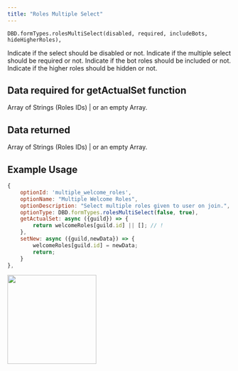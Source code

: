 ```yaml
---
title: "Roles Multiple Select"
---
```


```
DBD.formTypes.rolesMultiSelect(disabled, required, includeBots, hideHigherRoles),

```

<ParamField path="disabled" type="boolean" required>
  Indicate if the select should be disabled or not.
</ParamField>

<ParamField path="required" type="boolean" required>
  Indicate if the multiple select should be required or not.
</ParamField>

<ParamField path="includeBots" type="boolean">
  Indicate if the bot roles should be included or not.
</ParamField>

<ParamField path="hideHigherRoles" type="boolean">
  Indicate if the higher roles should be hidden or not.
</ParamField>

## Data required for getActualSet function

Array of Strings (Roles IDs) | or an empty Array.

## Data returned

Array of Strings (Roles IDs) | or an empty Array.

## Example Usage

```javascript
{
    optionId: 'multiple_welcome_roles',
    optionName: "Multiple Welcome Roles",
    optionDescription: "Select multiple roles given to user on join.",
    optionType: DBD.formTypes.rolesMultiSelect(false, true),
    getActualSet: async ({guild}) => {
        return welcomeRoles[guild.id] || []; // !
    },
    setNew: async ({guild,newData}) => {
        welcomeRoles[guild.id] = newData;
        return;
    }
},
```

<img height="200" src="/images/formtypes/dbd-rolesmultipleselect.png" />
